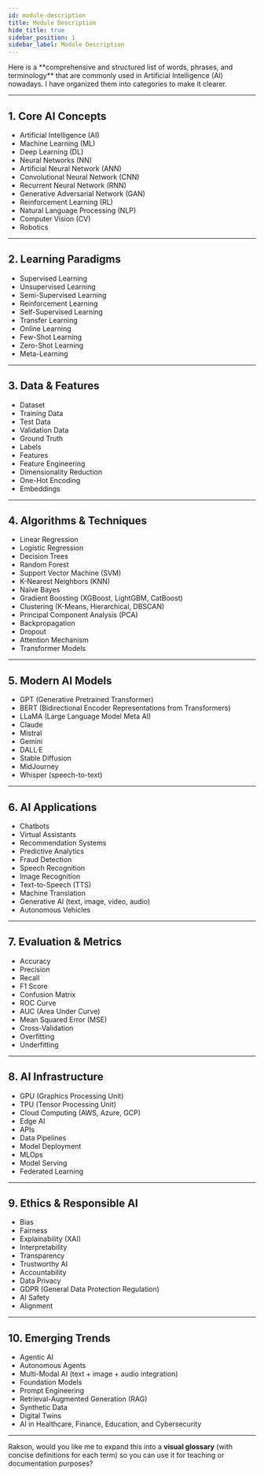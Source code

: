 ```yaml
---
id: module-description
title: Module Description
hide_title: true
sidebar_position: 1
sidebar_label: Module Description
---
```


<ModuleBanner />
Here is a **comprehensive and structured list of words, phrases, and terminology** that are commonly used in Artificial Intelligence (AI) nowadays. I have organized them into categories to make it clearer.

---

## **1. Core AI Concepts**

* Artificial Intelligence (AI)
* Machine Learning (ML)
* Deep Learning (DL)
* Neural Networks (NN)
* Artificial Neural Network (ANN)
* Convolutional Neural Network (CNN)
* Recurrent Neural Network (RNN)
* Generative Adversarial Network (GAN)
* Reinforcement Learning (RL)
* Natural Language Processing (NLP)
* Computer Vision (CV)
* Robotics

---

## **2. Learning Paradigms**

* Supervised Learning
* Unsupervised Learning
* Semi-Supervised Learning
* Reinforcement Learning
* Self-Supervised Learning
* Transfer Learning
* Online Learning
* Few-Shot Learning
* Zero-Shot Learning
* Meta-Learning

---

## **3. Data & Features**

* Dataset
* Training Data
* Test Data
* Validation Data
* Ground Truth
* Labels
* Features
* Feature Engineering
* Dimensionality Reduction
* One-Hot Encoding
* Embeddings

---

## **4. Algorithms & Techniques**

* Linear Regression
* Logistic Regression
* Decision Trees
* Random Forest
* Support Vector Machine (SVM)
* K-Nearest Neighbors (KNN)
* Naïve Bayes
* Gradient Boosting (XGBoost, LightGBM, CatBoost)
* Clustering (K-Means, Hierarchical, DBSCAN)
* Principal Component Analysis (PCA)
* Backpropagation
* Dropout
* Attention Mechanism
* Transformer Models

---

## **5. Modern AI Models**

* GPT (Generative Pretrained Transformer)
* BERT (Bidirectional Encoder Representations from Transformers)
* LLaMA (Large Language Model Meta AI)
* Claude
* Mistral
* Gemini
* DALL·E
* Stable Diffusion
* MidJourney
* Whisper (speech-to-text)

---

## **6. AI Applications**

* Chatbots
* Virtual Assistants
* Recommendation Systems
* Predictive Analytics
* Fraud Detection
* Speech Recognition
* Image Recognition
* Text-to-Speech (TTS)
* Machine Translation
* Generative AI (text, image, video, audio)
* Autonomous Vehicles

---

## **7. Evaluation & Metrics**

* Accuracy
* Precision
* Recall
* F1 Score
* Confusion Matrix
* ROC Curve
* AUC (Area Under Curve)
* Mean Squared Error (MSE)
* Cross-Validation
* Overfitting
* Underfitting

---

## **8. AI Infrastructure**

* GPU (Graphics Processing Unit)
* TPU (Tensor Processing Unit)
* Cloud Computing (AWS, Azure, GCP)
* Edge AI
* APIs
* Data Pipelines
* Model Deployment
* MLOps
* Model Serving
* Federated Learning

---

## **9. Ethics & Responsible AI**

* Bias
* Fairness
* Explainability (XAI)
* Interpretability
* Transparency
* Trustworthy AI
* Accountability
* Data Privacy
* GDPR (General Data Protection Regulation)
* AI Safety
* Alignment

---

## **10. Emerging Trends**

* Agentic AI
* Autonomous Agents
* Multi-Modal AI (text + image + audio integration)
* Foundation Models
* Prompt Engineering
* Retrieval-Augmented Generation (RAG)
* Synthetic Data
* Digital Twins
* AI in Healthcare, Finance, Education, and Cybersecurity

---

Rakson, would you like me to expand this into a **visual glossary** (with concise definitions for each term) so you can use it for teaching or documentation purposes?
